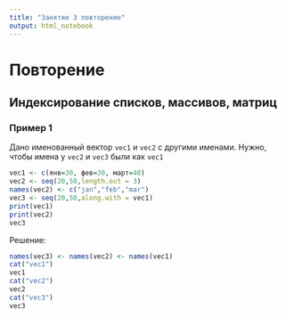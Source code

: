 ```yaml
---
title: "Занятие 3 повторение"
output: html_notebook
---
```


# Повторение 

## Индексирование списков, массивов, матриц 

### Пример 1

Дано именованный вектор `vec1` и `vec2` с другими именами. Нужно, чтобы имена у `vec2`  и `vec3` были как `vec1`

```r

vec1 <- c(янв=30, фев=30, март=40)
vec2 <- seq(20,50,length.out = 3)
names(vec2) <- c("jan","feb","mar")
vec3 <- seq(20,50,along.with = vec1)
print(vec1)
print(vec2)
vec3
```
Решение:

```r
names(vec3) <- names(vec2) <- names(vec1)
cat("vec1")
vec1
cat("vec2")
vec2 
cat("vec3")
vec3 
```

